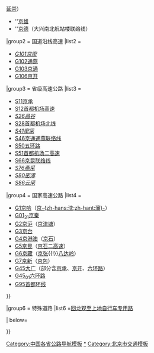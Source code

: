 {{Navbox
|name  = 北京路网
|title = [[File:Nuvola apps ksysv.png|25px]] 北京路网
|titlestyle = background:#ccc;
|abovestyle = background:#ddd;
|belowstyle = background:#ddd;
|groupstyle = background:#ccc; line-height:1.1em;
|bodyclass = hlist
|above = 参见：[[北京市交通]]、[[北京高速公路]]
|image = [[File:Beijing Liuhuanlu.jpg|60px|北京环路]]
|group1 = 主干道
|list1 =
* [[长安街]]
* [[平安大街]]
* [[广安大街 (北京)|广安大街]]
|group2 = 快速路
|list2 =
* [[北京二环路|二环路]]
* [[北京三环路|三环路]]
* [[北京四环路|四环路]]
* ''[[姚家园路]]''
* [[通惠河北路]]－[[京通快速路]]
* [[广渠路]]
* [[德贤路]]
* [[菜户营南路]]
* [[丰台北路]]
* [[莲石路]]
* [[阜石路]]
* [[紫竹院路]]
* [[万泉河路]]
* [[德胜门外大街]]
* [[安立路]]
* [[西直门外大街]]
* [[学院路 (北京)|学院路]]
|group3 = 国道
|list3 =
* [[101国道|G101]]
* [[102国道|G102]]
* [[103国道|G103]]
* [[104国道|G104]]
* [[105国道|G105]]
* [[106国道|G106]]
* [[107国道|G107]]
* [[108国道|G108]]
* [[109国道|G109]]
* [[110国道|G110]]
* [[111国道|G111]]
* [[230国道|G230]]
* [[234国道|G234]]
* [[335国道|G335]]
* [[509国道|G509]]
|group4 = 省道
|list4 =
{{Navbox
| child
| groupstyle =  text-align:center;
| liststyle = width:auto; text-align:left
| group1 = 南北纵线
| list1 = 
* [[通顺路|S201通顺]]
* [[北京省道|S202张采]]
* [[顺密路|S203顺密]]
* [[北京省道|S204密三]]
* [[密关路|S205密关]]
* [[平三路|S206平三]]
* [[通清路|S207通清（觅西）]]
* [[阎河路|S208阎河]]
* [[石担路|S209石担]]
* [[三温路|S210三温]]
* [[斋幽路|S211斋幽]]
* [[昌赤路|S212昌赤]]
* [[安四路|S213安四]]
* [[壁富路|S214壁富]]
* [[京开辅路|S215京开辅路]]
* [[京藏辅路|S216京藏辅路]]
* [[康张路|S217康张]]
* [[温南路|S218温南]]
* [[南雁路|S219南雁]]
* [[鲁坨路|S220鲁坨]]
* [[孔兴路|S221孔兴]]
* [[崔杏路|S222崔杏]]
* [[漷永路|S223漷永]]
* [[木燕路|S224木燕]]
* [[首都机场东路|S225机场东]]
* [[马朱路|S226马朱]]
* [[杨雁路|S227杨雁]]
* [[南中轴路|S228南中轴]]
* [[通怀路|S229通怀（宋梁）]]
* [[平程路|S230平程]]
* [[平兴路|S231平兴]]
* [[妫川路|S232妫川]]
* [[怀雁路|S233怀雁]]
* [[德贤路 (北京)|S234德贤]]
* [[八峪路|S235八峪]]
| group2 = 东西横线
| list2 =
* [[徐尹路|S301徐尹]]
* [[通马路|S302通马]]
* [[漷马路|S303漷马]]
* [[通房路|S304通房]]
* [[顺平路|S305顺平]]
* [[武兴路|S306武兴]]
* [[刘田路|S307刘田]]
* [[怀长路|S308怀长]]
* [[滦赤路|S309滦赤]]
* [[琉辛路|S310琉辛]]
* [[密兴路|S311密兴]]
* [[松曹路|S312松曹]]
* [[岳琉路|S313岳琉]]
* [[平蓟路|S314平蓟]]
* [[京良路|S315京良]]
* [[兴良路|S316兴良]]
* [[京周路|S317京周]]
* [[房易路|S318房易]]
* [[良坨路|S319良坨]]
* [[G108辅线|S320京昆路复线]]
* [[顺沙路|S321顺沙]]
* [[黄马路|S322黄马]]
* [[延琉路|S323延琉]]
* [[沙阳路|S324沙阳]]
* [[西官路|S325西官]]
* [[大件路|S326大件]]
* [[定泗路|S327定泗]]
* [[良三路|S328良三]]
* [[黄亦路|S329黄亦]]
* [[昌金路|S330昌金]]
* [[顺平南线|S331顺平南]]
* [[龙塘路|S332龙塘]]
* [[阎周路|S333阎周]]
* [[白马路西延|S334白马西延]]
* [[白马路|S335白马]]
* [[兴亦路|S336兴亦]]
* [[北清路|S337北清]]
| group3 = 原等级已变更
| list3= 
*[[十三陵水库路|<span style="color:gray;">  原S214十三陵水库</span>]]
*[[通香路|<span style="color:gray;"> 原S301通香</span>]]
*[[怀昌路|<span style="color:gray;">原S307怀昌</span>]]
*[[密云水库南路|<span style="color:gray;">原S313密云水库南</span>]]
}}

|group5 = 高速公路
|list5 =
 {{Navbox | child
  | groupstyle =  text-align:auto; background:#F0FFF0	 ;
  | liststyle = width:auto; text-align:left
  | group1 = 京津冀高速
  | list1 =
* [[京蓟津高速公路|S3201京蓟津]]（[[京平高速公路|京平]]{{!}}[[蓟平高速公路|蓟平]]）
* [[大兴机场北线|S3300大兴机场北线]]
* [[京津高速公路|S3301京津]]
* [[北京大兴国际机场高速公路|S3501大兴机场高速]]
* ''[[京蔚高速公路|S3701京蔚]]''
* [[京礼高速公路|S3801京礼]]（[[兴延高速|兴延]]{{!}}[[延崇高速|延崇]]）
* ''[[京雄高速公路|京雄]]
* ''[[京德高速公路|京德]]（大兴南北航站楼联络线）

|group2 = 国道沿线高速
|list2 =
* ''[[京密高速公路|G101京密]]''
* [[通燕高速公路|G102通燕]]
* [[京通快速路|G103京通]]
* [[京开高速公路|G106京开]]

|group3 = 省级高速公路
|list3 = 
* [[京承高速公路|S11京承]]
* [[首都机场高速公路|S12首都机场高速]]
* ''[[昌谷高速公路|S26昌谷]]''
* [[北京机场北线高速公路|S28首都机场北线]]
* ''[[密采高速公路|S41密采]]''
* [[京通通燕联络线高速公路|S46京通通燕联络线]]
* [[北京五环路|S50五环路]]
* [[首都机场第二高速公路|S51首都机场二高速]]
* [[京昆高速联络线高速公路|S66京昆联络线]]
* ''[[燕采高速公路|S76燕采]]''
* ''[[密涿高速公路|S80密涿]]''
* ''[[云采高速公路|S86云采]]''

|group4 = 国家高速公路
|list4 =
* [[京哈高速公路|G1京哈]]（[[京瀋高速公路|京-{zh-hans:沈;zh-hant:瀋}-]]）
* [[京秦高速公路|G01<sub>21</sub>京秦]]
* [[京沪高速公路|G2京沪]]（[[京津塘高速公路|京津塘]]）
* [[京台高速公路|G3京台]]
* [[京港澳高速公路|G4京港澳]]（[[京石高速公路|京石]]）
* [[京昆高速公路|G5京昆]]（[[京石第二高速公路|京石二高速]]）
* [[京藏高速公路|G6京藏]]（[[京张高速公路|京张]]{{!}}[[八达岭高速公路|八达岭]]）
* [[京新高速公路|G7京新]]（[[京包高速公路|京包]]）
* [[大广高速公路|G45大广]]（部分含[[京承高速公路|京承]]、[[京开高速公路|京开]]、[[北京六环路|六环路]]）
* [[北京六环路|G45<sub>01</sub>六环路]]
* [[首都地区环线高速公路|G95首都环线]]
}}

|group6 = 特殊道路
|list6 =[[回龙观至上地自行车专用路]]

| below= {{中国各省普通国省干线公路模板}}

}}<noinclude>

[[Category:中国各省公路导航模板]]
[[Category:北京市高速公路|*]]
[[Category:北京市交通模板]]
</noinclude>